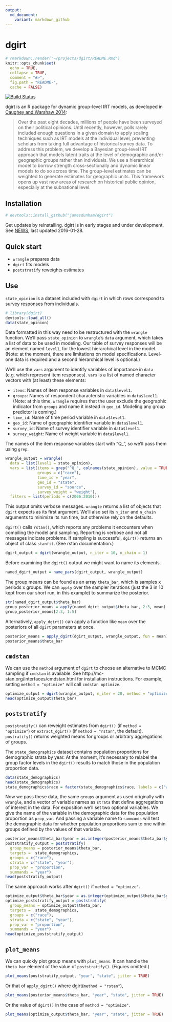 ```yaml
---
output:
  md_document:
    variant: markdown_github
---
```

<!-- README.md is generated from README.Rmd. Please edit that file -->

# dgirt

```r
# rmarkdown::render("~/projects/dgirt/README.Rmd")
knitr::opts_chunk$set(
  echo = TRUE,
  collapse = TRUE,
  comment = "#>",
  fig.path = "README-",
  cache = FALSE)
```
[![Build Status](https://travis-ci.org/jamesdunham/dgirt.svg?branch=master)](https://travis-ci.org/jamesdunham/dgirt)

dgirt is an R package for dynamic group-level IRT models, as developed in [Caughey and Warshaw
2014](http://pan.oxfordjournals.org/content/early/2015/02/04/pan.mpu021.full.pdf+html):

> Over the past eight decades, millions of people have been surveyed on their political opinions. Until recently,
> however, polls rarely included enough questions in a given domain to apply scaling techniques such as IRT models at
> the individual level, preventing scholars from taking full advantage of historical survey data. To address this
> problem, we develop a Bayesian group-level IRT approach that models latent traits at the level of demographic and/or
> geographic groups rather than individuals. We use a hierarchical model to borrow strength cross-sectionally and
> dynamic linear models to do so across time. The group-level estimates can be weighted to generate estimates for
> geographic units. This framework opens up vast new areas of research on historical public opinion, especially at the
> subnational level.

## Installation

```r
# devtools::install_github("jamesdunham/dgirt")
```

Get updates by reinstalling. dgirt is in early stages and under development.
See [NEWS](NEWS.md), last updated 2016-01-28.

## Quick start

  * `wrangle` prepares data
  * `dgirt` fits models
  * `poststratify` reweights estimates

## Use

`state_opinion` is a dataset included with `dgirt` in which rows correspond to survey
responses from individuals.

```r
# library(dgirt)
devtools::load_all()
data(state_opinion)
```

Data formatted in this way need to be restructured with the `wrangle` function.  We'll pass `state_opinion` to
`wrangle`'s `data` argument, which takes a list of data to be used in modeling. Our table of survey responses will be an
element named `level1`, for the lowest hierarchical level in the model. (Note: at the moment, there are limitations on
model specifications. Level-one data is required and a second hierarchical level is optional.)

We'll use the `vars` argument to identify variables of importance in `data` (e.g. which represent item responses).
`vars` is a list of named character vectors with (at least) these elements:

  * `items`: Names of item response variables in `data$level1`.
  * `groups`: Names of respondent characteristic variables in `data$level1`.  (Note: at this time, `wrangle` requires
    that the user exclude the geographic indicator from `groups` and name it instead in `geo_id`.  Modeling any group
    predictor is coming.)
  * `time_id`: Name of time period variable in `data$level1`.
  * `geo_id`: Name of geographic identifier variable in `data$level1`.
  * `survey_id`: Name of survey identifier variable in `data$level1`.
  * `survey_weight`: Name of weight variable in `data$level1`.

The names of the item response variables start with "Q\_", so we'll pass them using `grep`.

```r
wrangle_output = wrangle(
  data = list(level1 = state_opinion),
  vars = list(items = grep("^Q_", colnames(state_opinion), value = TRUE),
              groups = c("race"),
              time_id = "year",
              geo_id = "state",
              survey_id = "source",
              survey_weight = "weight"),
  filters = list(periods = c(2006:2010)))
```

This output omits verbose messages. `wrangle` returns a list of objects that `dgirt` expects as its first argument.
We'll also set its `n_iter` and `n_chain` arguments to minimize its run time, but otherwise rely on the defaults.

`dgirt()` calls `rstan()`, which reports any problems it encounters when compiling the model and sampling. Reporting is
verbose and not all messages indicate problems. If sampling is successful, `dgirt()` returns an object of class
`stanfit`. (See rstan documentation.)

```r
dgirt_output = dgirt(wrangle_output, n_iter = 10, n_chain = 1)
```

Before examining the `dgirt()` output we might want to name its elements.

```r
named_dgirt_output = name_pars(dgirt_output, wrangle_output)
```

The group means can be found as an array `theta_bar`, which is samples x periods x groups. We can `apply` over the
sampler iterations (just the 3 in 10 kept from our short run, in this example) to summarize the posterior.

```r
str(named_dgirt_output$theta_bar)
group_posterior_means = apply(named_dgirt_output$theta_bar, 2:3, mean)
group_posterior_means[2:3, 1:5]
```

Alternatively, `apply_dgirt()` can apply a function like `mean` over the posteriors of all `dgirt` parameters at
once.

```r
posterior_means = apply_dgirt(dgirt_output, wrangle_output, fun = mean)
posterior_means$theta_bar
```

## `cmdstan`

We can use the `method` argument of `dgirt` to choose an alternative to MCMC sampling if `cmdstan` is available. See
http://mc-stan.org/interfaces/cmdstan.html for installation instructions. For example, setting `method = "optimize"`
will call `cmdstan optimize`.

```r
optimize_output = dgirt(wrangle_output, n_iter = 20, method = "optimize", init_range = 0.5)
head(optimize_output$theta_bar)
```

## `poststratify`

`poststratify()` can reweight estimates from `dgirt()` (if `method = "optimize"`) or `extract_dgirt()` (if `method =
"rstan"`, the default).  `postratify()` returns weighted means for groups or arbitrary aggregations of groups.

The `state_demographics` dataset contains population proportions for demographic strata by year. At the moment, it's
necessary to relabel the group factor levels in the `dgirt()` results to match those in the population proportion data.

```r
data(state_demographics)
head(state_demographics)
state_demographics$race = factor(state_demographics$race, labels = c("white", "black", "other"))
```

Now we pass these data, the same `groups` argument as used originally with `wrangle`, and a vector of variable names as
`strata` that define aggregations of interest in the data. For exposition we'll set two optional variables. We give the
name of the variable in the demographic data for the population proportion as `prop_var`. And passing a variable name to
`summands` will test the demographic data for whether population proportions sum to one within groups defined by the
values of that variable.

```r
posterior_means$theta_bar$year = as.integer(posterior_means$theta_bar$year)
poststratify_output = poststratify(
  group_means = posterior_means$theta_bar,
  targets =  state_demographics,
  groups = c("race"),
  strata = c("state", "year"),
  prop_var = "proportion",
  summands = "year")
head(poststratify_output)
```

The same approach works after `dgirt()` if `method = "optimize"`.

```r
optimize_output$theta_bar$year = as.integer(optimize_output$theta_bar$year)
optimize_poststratify_output = poststratify(
  group_means = optimize_output$theta_bar,
  targets =  state_demographics,
  groups = c("race"),
  strata = c("state", "year"),
  prop_var = "proportion",
  summands = "year")
head(optimize_poststratify_output)
```

## `plot_means`

We can quickly plot group means with `plot_means`. It can handle the `theta_bar` element of the value of
`poststratify()`. (Figures omitted.)

```r
plot_means(poststratify_output, "year", "state", jitter = TRUE)
```

Or that of `apply_dgirt()` where dgirt(`method = "rstan"`),

```r
plot_means(posterior_means$theta_bar, "year", "state", jitter = TRUE)
```

Or the value of `dgirt()` in the case of `method = "optimize"`.

```r
plot_means(optimize_output$theta_bar, "year", "state", jitter = TRUE)
```

